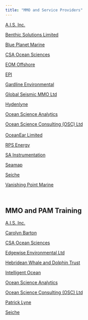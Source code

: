 ```yaml
---
title: "MMO and Service Providers"
---
```



<p style="text-align: justify;"><a href="http://www.aisobservers.com/" target="_blank">A.I.S. Inc.</a></p>
<p style="text-align: justify;"><a href="http://www.benthicsolutions.com" target="_blank">Benthic Solutions Limited</a></p>
<p style="text-align: justify;"><a href="http://www.blueplanetmarine.com/" target="_blank">Blue Planet Marine</a></p>
<p style="text-align: justify;"><a href="http://www.csaocean.com/" target="_blank">CSA Ocean Sciences</a></p>
<p style="text-align: justify;"><a href="http://www.eomoffshore.com/" target="_blank">EOM Offshore</a></p>
<p style="text-align: justify;"><a href="http://www.epi.co.uk" target="_blank">EPI</a></p>
<p style="text-align: justify;"><a href="https://www.gardline.com/explore-services/environmental-services.html" target="_blank">Gardline Environmental</a></p>
<p style="text-align: justify;"><a href="http://www.globalseismicmmo.com/" target="_blank">Global Seismic MMO Ltd</a></p>
<p><a href="http://www.hydenlyne.com" target="_blank">Hydenlyne</a>&nbsp;</p><p style="text-align: justify;"><span><a href="http://www.oceanscienceanalytics.com/" target="_blank">Ocean Science Analytics</a></span></p>
<p style="text-align: justify;"><a href="http://www.oceanscienceconsulting.com/" target="_blank">Ocean Science Consulting (OSC) Ltd</a><br /><br /><a href="http://www.oceanear.com/" target="_blank">OceanEar Limited</a></p>
<p style="text-align: justify;"><a href="http://www.rpsplc.co.uk/energy/services/environmentalsupport_2.html" target="_blank">RPS Energy</a></p>
<p style="text-align: justify;"><a href="http://www.sa-instrumentation.com/" target="_blank">SA Instrumentation</a></p>
<p style="text-align: justify;"><a href="http://www.seamap.com/" target="_blank">Seamap</a></p>
<p style="text-align: justify;"><a href="http://www.seiche.eu.com/" target="_blank">Seiche</a></p>
<p style="text-align: justify;"><a href="http://www.vpmarine.co.uk" target="_blank"><span>Vanishing Point Marine</span></a></p>
<p>&nbsp;</p>


<h2>MMO and PAM Training&nbsp;</h2>
<p><a href="http://aisobservers.com/wordpress/protected-species-observer-training/" target="_blank">A.I.S. Inc.</a></p>
<p><a href="http://www.carolynbarton.co.uk/" target="_blank">Carolyn Barton</a></p>
<p><span><a href="http://www.csaocean.com/" target="_blank">CSA Ocean Sciences</a></span></p>
<p><span><a href="https://www.edgewiseenvironmental.com/training/" target="_blank">Edgewise Environmental Ltd</a><br /></span></p>
<p><a href="http://www.whaledolphintrust.co.uk/" target="_blank">Hebridean Whale and Dolphin Trust</a></p>
<p><a href="http://www.intelligentocean.com/" target="_blank">Intelligent Ocean</a></p>
<p><a href="http://www.oceanscienceanalytics.com/" target="_blank">Ocean Science Analytics</a></p>
<p style="text-align: justify;"><a href="http://www.oceanscienceconsulting.com/" target="_blank">Ocean Science Consulting (OSC) Ltd</a></p>
<p style="text-align: justify;"><a href="https://manadaenv.net/" target="_blank">Patrick Lyne</a></p>
<p><a href="http://www.seiche.eu.com/" target="_blank">Seiche</a></p>